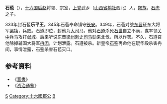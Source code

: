 {{Otheruses|subject=[[后赵|后赵]]人物石苞|other=[[三國|三國]][[西晉|西晉]]人物石苞|石苞}}
'''石苞'''（{{bd|？||349年||catIdx=S}}），[[十六国|十六国]][[后赵|后赵]]将领、宗室，[[上党|上党]]武乡（[[山西省|山西省]][[榆社|榆社]]西北）人，[[羯族|羯族]]，[[石虎|石虎]]之子。

333年封石苞'''乐平王'''。345年石苞奉命镇守[[长安|长安]]。349年，石苞对战[[东晋|东晋]]征东大将军[[梁犊|梁犊]]，兵败。石遵即位，封他为[[大司马|大司马]]，他对[[石遵|石遵]]杀死[[石世|石世]]自立不满，谋率领[[关中|关中]]兵马攻打[[邺城|邺城]]。后来听说东晋[[梁州|梁州]][[刺史|刺史]][[司马勋|司马勋]]来北伐，所以作罢。不久，石遵召他除掉辅国大将军[[冉闵|冉闵]]，计划泄露。石遵被杀。新皇帝[[石鉴|石鉴]]再命他在琨华殿杀害冉闵，事情泄露，石鉴杀害石苞灭口。

== 参考資料 ==
*《[[晋書|晋書]]》
*《[[资治通鉴|资治通鉴]]》
[[Category:后赵皇子|S]]
[[Category:十六國郡公|Category:十六國郡公]]
[[Category:石姓|B]]